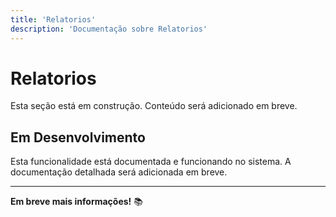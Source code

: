 ```yaml
---
title: 'Relatorios'
description: 'Documentação sobre Relatorios'
---
```


# Relatorios

Esta seção está em construção. Conteúdo será adicionado em breve.

## Em Desenvolvimento

Esta funcionalidade está documentada e funcionando no sistema. A documentação detalhada será adicionada em breve.

---

**Em breve mais informações!** 📚
